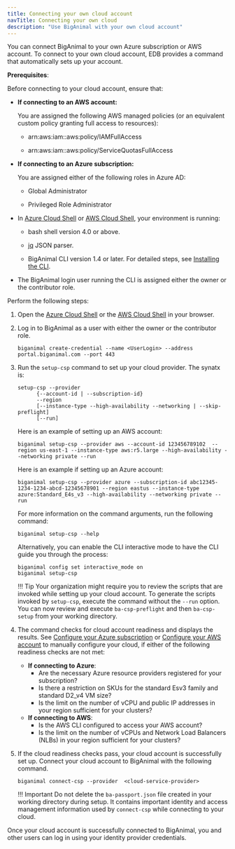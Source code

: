 ```yaml
---
title: Connecting your own cloud account
navTitle: Connecting your own cloud
description: "Use BigAnimal with your own cloud account" 
---
```


You can connect BigAnimal to your own Azure subscription or AWS account. To connect to your own cloud account, EDB provides a command that automatically sets up your account.

**Prerequisites**:

Before connecting to your cloud account, ensure that:

 - **If connecting to an AWS account:** 

   You are assigned the following AWS managed policies (or an equivalent custom policy granting full access to resources):

    - arn:aws:iam::aws:policy/IAMFullAccess

    - arn:aws:iam::aws:policy/ServiceQuotasFullAccess
    
 - **If connecting to an Azure subscription:** 
 
   You are assigned either of the following roles in Azure AD:

    - Global Administrator

    - Privileged Role Administrator

 - In [Azure Cloud Shell](https://shell.azure.com/) or [AWS Cloud Shell](https://console.aws.amazon.com/cloudshell), your environment is running: 

      - bash shell version 4.0 or above. 

      - [jq](https://stedolan.github.io/jq/) JSON parser.
      - BigAnimal CLI version 1.4 or later. For detailed steps, see [Installing the CLI](../../reference/cli/#installing-the-cli).

 - The BigAnimal login user running the CLI is assigned either the owner or the contributor role.
   
Perform the following steps:

1. Open the [Azure Cloud Shell](https://shell.azure.com/) or the [AWS Cloud Shell](https://console.aws.amazon.com/cloudshell) in your browser. 

1. Log in to BigAnimal as a user with either the owner or the contributor role.
   
   ```shell
   biganimal create-credential --name <UserLogin> --address portal.biganimal.com --port 443
   ```

1. Run the `setup-csp` command to set up your cloud provider. The synatx is:
   
    ```shell
    setup-csp --provider 
          {--account-id | --subscription-id}
          --region
          [--instance-type --high-availability --networking | --skip-preflight]
          [--run]
    ```
   
   Here is an example of setting up an AWS account:

    ```shell
   biganimal setup-csp --provider aws --account-id 123456789102  --region us-east-1 --instance-type aws:r5.large --high-availability --networking private --run
   ```

   Here is an example if setting up an Azure account:
    ```shell
   biganimal setup-csp --provider azure --subscription-id abc12345-1234-1234-abcd-12345678901 --region eastus --instance-type azure:Standard_E4s_v3 --high-availability --networking private --run
   ```
  
   For more information on the command arguments, run the following command:

   ```shell
   biganimal setup-csp --help
   ```        
   
   Alternatively, you can enable the CLI interactive mode to have the CLI guide you through the process:
   ```shell
   biganimal config set interactive_mode on
   biganimal setup-csp
   ```
   !!! Tip
       Your organization might require you to review the scripts that are invoked while setting up your cloud account. To generate the scripts invoked by `setup-csp`, execute the command without the `--run` option. You can now review and execute `ba-csp-preflight` and then `ba-csp-setup` from your working directory. 
  
1. The command checks for cloud account readiness and displays the results. See [Configure your Azure subscription](/biganimal/release/getting_started/preparing_cloud_account/01_preparing_azure#configure-your-azure-subscription) or [Configure your AWS account](/biganimal/release/getting_started/preparing_cloud_account/02_preparing_aws/#configure-your-aws-account) to manually configure your cloud, if either of the following readiness checks are not met:    
    * **If connecting to Azure**:
       - Are the necessary Azure resource providers registered for your subscription?
       - Is there a restriction on SKUs for the standard Esv3 family and standard D2_v4 VM size?
       - Is the limit on the number of vCPU and public IP addresses in your region sufficient for your clusters?
    * **If connecting to AWS**:
       - Is the AWS CLI configured to access your AWS account?
       - Is the limit on the number of vCPUs and Network Load Balancers (NLBs) in your region sufficient for your clusters?
    
	
1. If the cloud readiness checks pass, your cloud account is successfully set up. Connect your cloud account to BigAnimal with the following command.
   ```shell
   biganimal connect-csp --provider  <cloud-service-provider> 
   ```
   !!! Important
       Do not delete the `ba-passport.json` file created in your working directory during setup. It contains important identity and access management information used by `connect-csp` while connecting to your cloud.
    
Once your cloud account is successfully connected to BigAnimal, you and other users can log in using your identity provider credentials.